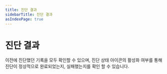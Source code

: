 ```yaml
---
title: 진단 결과
sidebarTitle: 진단 결과
asIndexPage: true
---
```


# 진단 결과

이전에 진단했던 기록을 모두 확인할 수 있으며, 진단 상태 아이콘의 활성화 여부를 통해 진단이 정상적으로 완료되었는지, 실패했는지를 확인 할 수 있습니다. <br />


<Cards>
  <Cards.Card
    title='상세 진단 결과'
    href='/CSPM/DiagnosticResults/DiagnosticResults'
  />
  <Cards.Card
    title='진단 예외 처리'
    href='/CSPM/DiagnosticResults/DiagnosticExceptions'
  />
  <Cards.Card
    title='월간 보고서'
    href='/CSPM/DiagnosticResults/MonthlyReportResult'
  />
</Cards>
